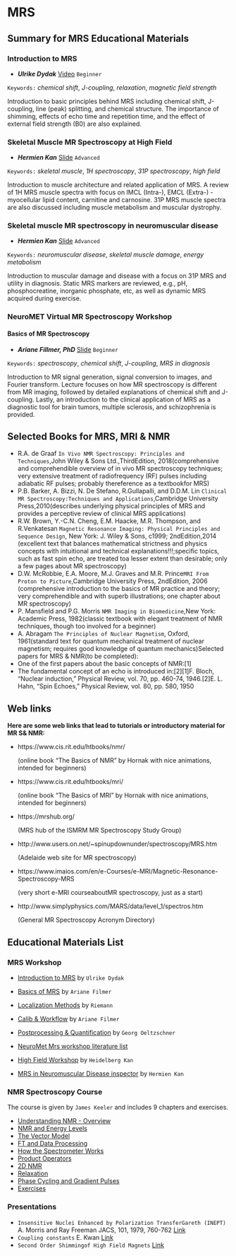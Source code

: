 # MRS

## Summary for MRS Educational Materials

### Introduction to MRS

- ***Ulrike Dydak*** [Video]() ```Beginner```

```Keywords:``` *chemical shift*, *J-coupling*, *relaxation*, *magnetic field strength*

Introduction to basic principles behind MRS including chemical shift, J-coupling, line (peak) splitting, and chemical structure. The importance of shimming, effects of echo time and repetition time, and the effect of external field strength (B0) are also explained.

### Skeletal Muscle MR Spectroscopy at High Field

- ***Hermien Kan*** [Slide]() ```Advanced```

```Keywords:``` *skeletal muscle*, *1H spectroscopy*, *31P spectroscopy*, *high field*

Introduction to muscle architecture and related application of MRS. A review of 1H MRS muscle spectra with focus on IMCL (Intra-), EMCL (Extra-) -myocellular lipid content, carnitine and carnosine. 31P MRS muscle spectra are also discussed including muscle metabolism and muscular dystrophy.

### Skeletal muscle MR spectroscopy in neuromuscular disease
- ***Hermien Kan*** [Slide]() ```Advanced```

```Keywords:``` *neuromuscular disease*, *skeletal muscle damage*, *energy metabolism*

Introduction to muscular damage and disease with a focus on 31P MRS and utility in diagnosis. Static MRS markers are reviewed, e.g., pH, phosphocreatine, inorganic phosphate, etc, as well as dynamic MRS acquired during exercise.

### NeuroMET Virtual MR Spectroscopy Workshop 

#### Basics of MR Spectroscopy 

- ***Ariane Fillmer, PhD*** [Slide]() ```Beginner```

```Keywords:``` *spectroscopy*, *chemical shift*, *J-coupling*, *MRS in diagnosis*

Introduction to MR signal generation, signal conversion to images, and Fourier transform. Lecture focuses on how MR spectroscopy is different from MR imaging, followed by detailed explanations of chemical shift and J-coupling. Lastly, an introduction to the clinical application of MRS as a diagnostic tool for brain tumors, multiple sclerosis, and schizophrenia is provided.





## Selected Books for MRS, MRI & NMR

- R.A. de Graaf `In Vivo NMR Spectroscopy: Principles and Techniques`,John Wiley & Sons Ltd.,ThirdEdition, 2018(comprehensive and comprehendible overview of in vivo MR spectroscopy techniques; very extensive treatment of radiofrequency (RF) pulses including adiabatic RF pulses; probably thereference as a textbookfor MRS)
- P.B. Barker, A. Bizzi, N. De Stefano, R.Gullapalli, and D.D.M. Lin `Clinical MR Spectroscopy:Techniques and Applications`,Cambridge University Press,2010(describes underlying physical principles of MRS and provides a perceptive review of clinical MRS applications)
- R.W. Brown, Y.-C.N. Cheng, E.M. Haacke, M.R. Thompson, and R.Venkatesan `Magnetic Resonance Imaging: Physical Principles and Sequence Design`, New York: J. Wiley & Sons, c1999; 2ndEdition,2014 (excellent text that balances mathematical strictness and physics concepts with intuitional and technical explanations!!!;specific topics, such as fast spin echo, are treated toa lesser extent than desirable; only a few pages about MR spectroscopy)
- D.W. McRobbie, E.A. Moore, M.J. Graves and M.R. Prince`MRI From Proton to Picture`,Cambridge University Press, 2ndEdition, 2006 (comprehensive introduction to the basics of MR practice and theory; very comprehendible and with superb illustrations; one chapter about MR spectroscopy)
- P. Mansfield and P.G. Morris `NMR Imaging in Biomedicine`,New York: Academic Press, 1982(classic textbook with elegant treatment of NMR techniques, though too involved for a beginner)
- A. Abragam `The Principles of Nuclear Magnetism`, Oxford, 1961(standard text for quantum mechanical treatment of nuclear magnetism; requires good knowledge of quantum mechanics)Selected papers for MRS & NMR(to be completed):
- One of the first papers about the basic concepts of NMR:[1]
- The fundamental concept of an echo is introduced in:[2][1]F. Bloch, “Nuclear induction,” Physical Review, vol. 70, pp. 460-74, 1946.[2]E. L. Hahn, “Spin Echoes,” Physical Review, vol. 80, pp. 580, 1950

## Web links

**Here are some web links that lead to tutorials or introductory material for MR S& NMR:**

- https://www.cis.rit.edu/htbooks/nmr/

  (online book “The Basics of NMR” by Hornak with nice animations, intended for beginners)

- https://www.cis.rit.edu/htbooks/mri/

  (online book “The Basics of MRI” by Hornak with nice animations, intended for beginners)

- https://mrshub.org/

  (MRS hub of the ISMRM MR Spectroscopy Study Group)

- http://www.users.on.net/~spinupdownunder/spectroscopy/MRS.htm 

  (Adelaide web site for MR spectroscopy)

- https://www.imaios.com/en/e-Courses/e-MRI/Magnetic-Resonance-Spectroscopy-MRS 

  (very short e-MRI courseaboutMR spectroscopy, just as a start)

- http://www.simplyphysics.com/MARS/data/level_1/spectros.htm 

  (General MR Spectroscopy Acronym Directory)

## Educational Materials List

### MRS Workshop

- [Introduction to MRS]() by `Ulrike Dydak`

- [Basics of MRS]() by `Ariane Filmer`
- [Localization Methods]() by `Riemann`
- [Calib & Workflow]() by `Ariane Filmer`
- [Postprocessing & Quantification]() by `Georg Oeltzschner`
- [NeuroMet Mrs workshop literature list]()
- [High Field Workshop]() by `Heidelberg Kan`
- [MRS in Neuromuscular Disease inspector]() by `Hermien Kan`

### NMR Spectroscopy Course 

The course is given by ```James Keeler``` and includes 9 chapters and exercises.

- [Understanding NMR - Overview]()
- [NMR and Energy Levels]()
- [The Vector Model]()
- [FT and Data Processing]()
- [How the Spectrometer Works]()
- [Product Operators]()
- [2D NMR]()
- [Relaxation]()
- [Phase Cycling and Gradient Pulses]()
- [Exercises ]()



### Presentations 

- `Insensitive Nuclei Enhanced by Polarization TransferGareth (INEPT)` A. Morris and Ray Freeman JACS, 101, 1979, 760-762 [Link]()
- `Coupling constants` E. Kwan  [Link]()
- `Second Order Shimmingof High Field Magnets ` [Link]()


